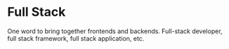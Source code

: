 # Full Stack

One word to bring together frontends and backends. Full-stack developer, full stack framework, full stack application, etc.